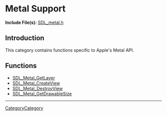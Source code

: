 = Metal Support =


'''Include File(s):''' [https://github.com/libsdl-org/SDL/blob/SDL2/include/SDL_metal.h SDL_metal.h]


== Introduction ==

This category contains functions specific to Apple's Metal API.

== Functions ==

<!-- BEGIN CATEGORY LIST -->
* [[SDL_Metal_GetLayer]]
* [[SDL_Metal_CreateView]]
* [[SDL_Metal_DestroyView]]
* [[SDL_Metal_GetDrawableSize]]
<!-- END CATEGORY LIST -->

----
[[CategoryCategory]]
